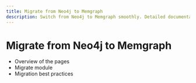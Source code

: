```yaml
---
title: Migrate from Neo4j to Memgraph
description: Switch from Neo4j to Memgraph smoothly. Detailed documentation to guide the migration process for a seamless transition to Memgraph. 
---
```


# Migrate from Neo4j to Memgraph

- Overview of the pages 
- Migrate module
- Migration best practices